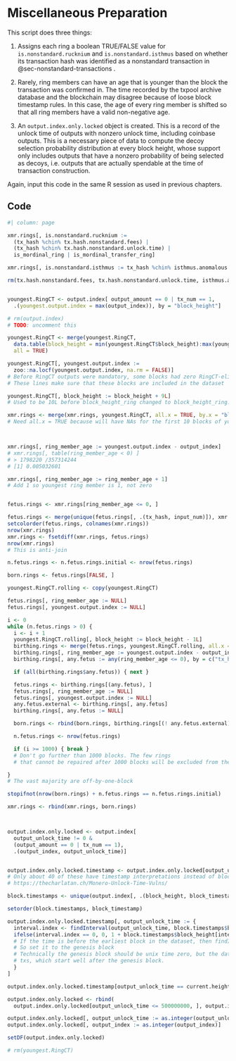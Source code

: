 # Miscellaneous Preparation

This script does three things:

1) Assigns each ring a boolean TRUE/FALSE value for `is.nonstandard.rucknium` and `is.nonstandard.isthmus` based on whether its transaction hash was identified as a nonstandard transaction in @sec-nonstandard-transactions .

2) Rarely, ring members can have an age that is younger than the block the transaction was confirmed in. The time recorded by the txpool archive database and the blockchain may disagree because of loose block timestamp rules. In this case, the age of every ring member is shifted so that all ring members have a valid non-negative age.

3) An `output.index.only.locked` object is created. This is a record of the unlock time of outputs with nonzero unlock time, including coinbase outputs. This is a necessary piece of data to compute the decoy selection probability distribution at every block height, whose support only includes outputs that have a nonzero probability of being selected as decoys, i.e. outputs that are actually spendable at the time of transaction construction.

Again, input this code in the same R session as used in previous chapters.

## Code

```r
#| column: page

xmr.rings[, is.nonstandard.rucknium :=
  (tx_hash %chin% tx.hash.nonstandard.fees) |
  (tx_hash %chin% tx.hash.nonstandard.unlock.time) |
  is_mordinal_ring | is_mordinal_transfer_ring]

xmr.rings[, is.nonstandard.isthmus := tx_hash %chin% isthmus.anomalous.hashes]

rm(tx.hash.nonstandard.fees, tx.hash.nonstandard.unlock.time, isthmus.anomalous.hashes)


youngest.RingCT <- output.index[ output_amount == 0 | tx_num == 1,
  .(youngest.output.index = max(output_index)), by = "block_height"]

# rm(output.index)
# TODO: uncomment this

youngest.RingCT <- merge(youngest.RingCT,
  data.table(block_height = min(youngest.RingCT$block_height):max(youngest.RingCT$block_height)),
  all = TRUE)

youngest.RingCT[, youngest.output.index :=
  zoo::na.locf(youngest.output.index, na.rm = FALSE)]
# Before RingCT outputs were mandatory, some blocks had zero RingCT-eligible outputs.
# These lines make sure that these blocks are included in the dataset

youngest.RingCT[, block_height := block_height + 9L]
# Used to be 10L before block_height_ring changed to block_height_ring.at.construction below

xmr.rings <- merge(xmr.rings, youngest.RingCT, all.x = TRUE, by.x = "block_height_ring.at.construction", by.y = "block_height")
# Need all.x = TRUE because will have NAs for the first 10 blocks of youngest.output.index



xmr.rings[, ring_member_age := youngest.output.index - output_index]
# xmr.rings[, table(ring_member_age < 0) ]
# > 1798220 /357314244
# [1] 0.005032601

xmr.rings[, ring_member_age := ring_member_age + 1]
# Add 1 so youngest ring member is 1, not zero


fetus.rings <- xmr.rings[ring_member_age <= 0, ]

fetus.rings <- merge(unique(fetus.rings[, .(tx_hash, input_num)]), xmr.rings, by = c("tx_hash", "input_num"))
setcolorder(fetus.rings, colnames(xmr.rings))
nrow(xmr.rings)
xmr.rings <- fsetdiff(xmr.rings, fetus.rings)
nrow(xmr.rings)
# This is anti-join

n.fetus.rings <- n.fetus.rings.initial <- nrow(fetus.rings)

born.rings <- fetus.rings[FALSE, ]

youngest.RingCT.rolling <- copy(youngest.RingCT)

fetus.rings[, ring_member_age := NULL]
fetus.rings[, youngest.output.index := NULL]

i <- 0
while (n.fetus.rings > 0) {
  i <- i + 1
  youngest.RingCT.rolling[, block_height := block_height - 1L]
  birthing.rings <- merge(fetus.rings, youngest.RingCT.rolling, all.x = TRUE, by.x = "block_height_ring.at.construction", by.y = "block_height")
  birthing.rings[, ring_member_age := youngest.output.index - output_index]
  birthing.rings[, any.fetus := any(ring_member_age <= 0), by = c("tx_hash", "input_num")]

  if (all(birthing.rings$any.fetus)) { next }

  fetus.rings <- birthing.rings[(any.fetus), ]
  fetus.rings[, ring_member_age := NULL]
  fetus.rings[, youngest.output.index := NULL]
  any.fetus.external <- birthing.rings[, any.fetus]
  birthing.rings[, any.fetus := NULL]

  born.rings <- rbind(born.rings, birthing.rings[(! any.fetus.external), ])

  n.fetus.rings <- nrow(fetus.rings)

  if (i >= 1000) { break }
  # Don't go further than 1000 blocks. The few rings
  # that cannot be repaired after 1000 blocks will be excluded from the analysis

}
# The vast majority are off-by-one-block

stopifnot(nrow(born.rings) + n.fetus.rings == n.fetus.rings.initial)

xmr.rings <- rbind(xmr.rings, born.rings)



output.index.only.locked <- output.index[
  output_unlock_time != 0 &
  (output_amount == 0 | tx_num == 1),
  .(output_index, output_unlock_time)]


output.index.only.locked.timestamp <- output.index.only.locked[output_unlock_time > 500000000, ]
# Only about 40 of these have timestamp interpretations instead of block height interpretations
# https://thecharlatan.ch/Monero-Unlock-Time-Vulns/

block.timestamps <- unique(output.index[, .(block_height, block_timestamp)])

setorder(block.timestamps, block_timestamp)

output.index.only.locked.timestamp[, output_unlock_time := {
  interval.index <- findInterval(output_unlock_time, block.timestamps$block_timestamp)
  ifelse(interval.index == 0, 0, 1 + block.timestamps$block_height[interval.index])
  # If the time is before the earliest block in the dataset, then findInterval() will return a zero index (invalid)
  # So set it to the genesis block
  # Technically the genesis block should be unix time zero, but the data gatherer only gets RingCT
  # txs, which start well after the genesis block.
  }
]

output.index.only.locked.timestamp[output_unlock_time == current.height + 1, output_unlock_time := .Machine$integer.max]

output.index.only.locked <- rbind(
  output.index.only.locked[output_unlock_time <= 500000000, ], output.index.only.locked.timestamp)

output.index.only.locked[, output_unlock_time := as.integer(output_unlock_time)]
output.index.only.locked[, output_index := as.integer(output_index)]

setDF(output.index.only.locked)

# rm(youngest.RingCT)




```
